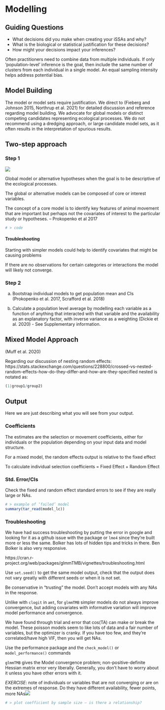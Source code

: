 # Modelling

## Guiding Questions

- What decisions did you make when creating your iSSAs and why?
- What is the biological or statistical justification for these decisions?
- How might your decisions impact your inferences?

Often practitioners need to combine data from multiple individuals. If only
‘population-level’ inference is the goal, then include the same number of
clusters from each individual in a single model. An equal sampling intensity
helps address potential bias.


## Model Building

The model or model sets require justification. We direct to (Fieberg and Johnson
2015, Northrup et al. 2021) for detailed discussion and reference regarding
model building. We advocate for global models or distinct competing candidates
representing ecological processes. We do not recommend using a dredging
approach, or large candidate model sets, as it often results in the
interpretation of spurious results.

## Two-step approach

### Step 1 
![](https://badgen.net/badge/status/WIP/orange)

Global model or alternative hypotheses when the goal is to be descriptive of the ecological processes.

The global or alternative models can be composed of core or interest variables. 

The concept of a core model is to identify key features of animal movement that are important but perhaps not the covariates of interest to the particular study or hypotheses. – Prokopenko et al 2017

```r
# > code
```

#### Troubleshooting

Starting with simpler models could help to identify covariates that might be
causing problems 

If there are no observations for certain categories or
interactions the model will likely not converge.

### Step 2

a. Bootstrap individual models to get population mean and CIs (Prokopenko et al.
2017, Scrafford et al. 2018)

b. Calculate a population level average by modelling each variable as a function
of anything that interacted with that variable and the availability as an
explanatory factor, with inverse variance as a weighting (Dickie et al. 2020) -
See Supplementary information.


## Mixed Model Approach

(Muff et al. 2020)

Regarding our discussion of nesting random effects:
https://stats.stackexchange.com/questions/228800/crossed-vs-nested-random-effects-how-do-they-differ-and-how-are-they-specified
nested is notated as:

```r
(1|group1/group2)
```

## Output
Here we are just describing what you will see from your output.

### Coefficients

The estimates are the selection or movement coefficients, either for individuals or the population depending on your input data and model structure.

For a mixed model, the random effects output is relative to the fixed effect

To calculate individual selection coefficients =  Fixed Effect + Random Effect

### Std. Error/CIs

Check the fixed and random effect standard errors to see if they are really large or NAs.

```r
# > example of ‘failed’ model
summary(tar_read(model_lc))
```


### Troubleshooting

We have had success troubleshooting by putting the error in google and looking
for it as a github issue with the package or `lme4` since they're built more or
less the same. Bolker has lots of hidden tips and tricks in there. Ben Bolker is
also very responsive.

https://cran.r-project.org/web/packages/glmmTMB/vignettes/troubleshooting.html

Use `set.seed()` to get the same model output, check that the output does not vary greatly with different seeds or when it is not set.

Be conservative in "trusting" the model. 
Don’t accept models with any NAs in the response. 

Unlike with `clogit` in `amt`, for `glmmTMB` simpler models do not always
improve convergence, but adding covariates with informative variation will
improve model performance and convergence.

We have found through trial and error that cos(TA) can make or break the model.
These poisson models seem to like lots of data and a fair number of variables,
but the optimizer is cranky. If you have too few, and they're correlated/have
high VIF, then you will get NAs.

Use the performance package and the `check_model()` or `model_performance()` commands

`glmmTMB` gives the Model convergence problem; non-positive-definite Hessian
matrix error very liberally. Generally, you don't have to worry about it unless
you have other errors with it.


*EXERCISE*: note of individuals or variables that are not converging or are on the extremes of response. Do they have different availability, fewer points, more NAs![](https://badgen.net/badge/status/WIP/orange)

```r
# > plot coefficient by sample size – is there a relationship?
```

